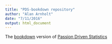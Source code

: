 ```yaml
---
title: "PDS-bookdown repository"
author: "Alan Arnholt"
date: "7/11/2016"
output: html_document
---
```


The [bookdown](https://bookdown.org/yihui/bookdown/) version of [Passion Driven Statistics](https://alanarnholt.github.io/PDS-BookDown/BookDownTry/book/overview.html)